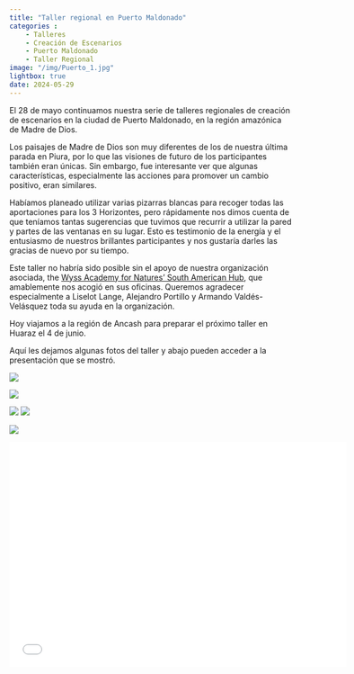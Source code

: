 ```yaml
---
title: "Taller regional en Puerto Maldonado"
categories : 
    - Talleres
    - Creación de Escenarios
    - Puerto Maldonado
    - Taller Regional
image: "/img/Puerto_1.jpg"
lightbox: true
date: 2024-05-29
---
```


El 28 de mayo continuamos nuestra serie de talleres regionales de creación de escenarios en la ciudad de Puerto Maldonado, en la región amazónica de Madre de Dios.  

Los paisajes de Madre de Dios son muy diferentes de los de nuestra última parada en Piura, por lo que las visiones de futuro de los participantes también eran únicas. Sin embargo, fue interesante ver que algunas características, especialmente las acciones para promover un cambio positivo, eran similares. 

Habíamos planeado utilizar varias pizarras blancas para recoger todas las aportaciones para los 3 Horizontes, pero rápidamente nos dimos cuenta de que teníamos tantas sugerencias que tuvimos que recurrir a utilizar la pared y partes de las ventanas en su lugar. Esto es testimonio de la energía y el entusiasmo de nuestros brillantes participantes y nos gustaría darles las gracias de nuevo por su tiempo. 

Este taller no habría sido posible sin el apoyo de nuestra organización asociada, the [Wyss Academy for Natures' South American Hub](https://www.wyssacademy.org/project-south-america), que amablemente nos acogió en sus oficinas. Queremos agradecer especialmente a Liselot Lange, Alejandro Portillo y Armando Valdés-Velásquez toda su ayuda en la organización. 

Hoy viajamos a la región de Ancash para preparar el próximo taller en Huaraz el 4 de junio.

Aquí les dejamos algunas fotos del taller y abajo pueden acceder a la presentación que se mostró. 

::: {layout-nrow=2}
![](../img/Puerto_1.jpg){group="my-gallery"}

![](../img/Puerto_2.jpg){group="my-gallery"}

![](../img/Puerto_3.jpg){group="my-gallery"}
![](../img/Puerto_4.jpg){group="my-gallery"}

![](../img/Puerto_group.jpg){group="my-gallery"}
:::

```{=html}
<div class="embed-container">
  <p align="center"><iframe width="600" height="400" src="Regional_workshop_pres_ES_PtMd.pdf" style="border: 0.5px" ></iframe
  /p>
</div>
```



